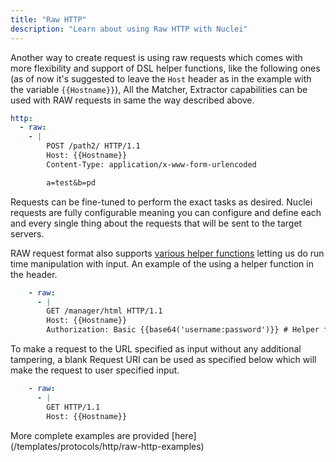 ```yaml
---
title: "Raw HTTP"
description: "Learn about using Raw HTTP with Nuclei"
---
```


Another way to create request is using raw requests which comes with more flexibility and support of DSL helper functions, like the following ones (as of now it's suggested to leave the `Host` header as in the example with the variable `{{Hostname}}`), All the Matcher, Extractor capabilities can be used with RAW requests in same the way described above. 

```yaml
http:
  - raw:
    - |
        POST /path2/ HTTP/1.1
        Host: {{Hostname}}
        Content-Type: application/x-www-form-urlencoded

        a=test&b=pd
```
Requests can be fine-tuned to perform the exact tasks as desired. Nuclei requests are fully configurable meaning you can configure and define each and every single thing about the requests that will be sent to the target servers.

RAW request format also supports [various helper functions](/templates/reference/helper-functions/) letting us do run time manipulation with input. An example of the using a helper function in the header. 

```yaml
    - raw:
      - |
        GET /manager/html HTTP/1.1
        Host: {{Hostname}}
        Authorization: Basic {{base64('username:password')}} # Helper function to encode input at run time.
```

To make a request to the URL specified as input without any additional tampering, a blank Request URI can be used as specified below which will make the request to user specified input.

```yaml
    - raw:
      - |
        GET HTTP/1.1
        Host: {{Hostname}}
```

<Tip>
More complete examples are provided [here](/templates/protocols/http/raw-http-examples)
</Tip>
